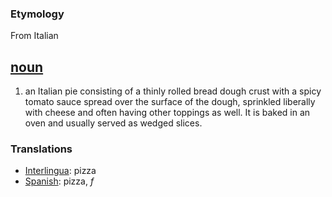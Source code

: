 === Etymology ===
From Italian

== [[noun]] ==
# an Italian pie consisting of a thinly rolled bread dough crust with a spicy tomato sauce spread over the surface of the dough, sprinkled liberally with cheese and often having other toppings as well. It is baked in an oven and usually served as wedged slices.

=== Translations ===
*[[Interlingua]]: pizza
*[[Spanish]]: pizza, ''f''